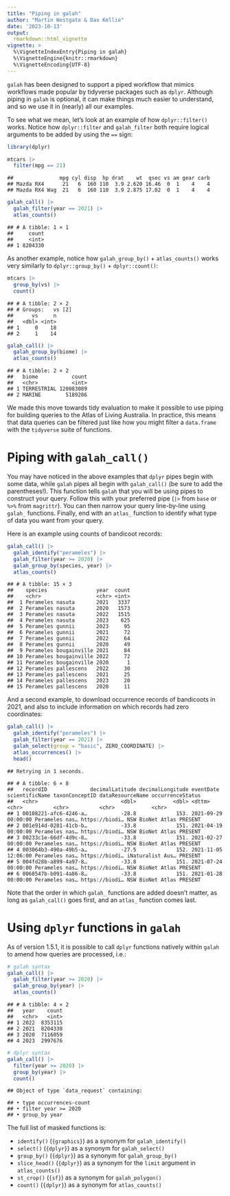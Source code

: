 ```yaml
---
title: "Piping in galah"
author: "Martin Westgate & Dax Kellie"
date: '2023-10-13'
output:
  rmarkdown::html_vignette
vignette: >
  %\VignetteIndexEntry{Piping in galah}
  %\VignetteEngine{knitr::rmarkdown}
  %\VignetteEncoding{UTF-8}
---
```


`galah` has been designed to support a piped workflow that mimics 
workflows made popular by tidyverse packages such as `dplyr`. Although piping in
`galah` is optional, it can make things much easier to understand, and so we use
it in (nearly) all our examples.

To see what we mean, let's look at an example of how `dplyr::filter()` works. 
Notice how `dplyr::filter` and `galah_filter` both require logical arguments to 
be added by using the `==` sign:


```r
library(dplyr)

mtcars |> 
  filter(mpg == 21)
```

```
##               mpg cyl disp  hp drat    wt  qsec vs am gear carb
## Mazda RX4      21   6  160 110  3.9 2.620 16.46  0  1    4    4
## Mazda RX4 Wag  21   6  160 110  3.9 2.875 17.02  0  1    4    4
```

```r
galah_call() |>
  galah_filter(year == 2021) |>
  atlas_counts()
```

```
## # A tibble: 1 × 1
##     count
##     <int>
## 1 8204330
```

As another example, notice how `galah_group_by()` + `atlas_counts()` works very 
similarly to `dplyr::group_by()` + `dplyr::count()`:


```r
mtcars |>
  group_by(vs) |> 
  count()
```

```
## # A tibble: 2 × 2
## # Groups:   vs [2]
##      vs     n
##   <dbl> <int>
## 1     0    18
## 2     1    14
```

```r
galah_call() |>
  galah_group_by(biome) |>
  atlas_counts()
```

```
## # A tibble: 2 × 2
##   biome           count
##   <chr>           <int>
## 1 TERRESTRIAL 120083089
## 2 MARINE        5189286
```

We made this move towards tidy evaluation to make it possible to use 
piping for building queries to the Atlas of Living Australia. In practice, this 
means that data queries can be filtered just like how you might 
filter a `data.frame` with the `tidyverse` suite of functions. 

# Piping with `galah_call()`
You may have noticed in the above examples that `dplyr` pipes begin with some 
data, while `galah` pipes all begin with `galah_call()` (be sure to add the 
parentheses!). This function tells `galah` that you will be using 
pipes to construct your query. Follow this with your preferred pipe (`|>` from 
`base` or `%>%` from `magrittr`). You can then narrow your query line-by-line 
using `galah_` functions. Finally, end with an `atlas_` function to identify 
what type of data you want from your query.  
  
Here is an example using counts of bandicoot records:


```r
galah_call() |>
  galah_identify("perameles") |>
  galah_filter(year >= 2020) |>
  galah_group_by(species, year) |>
  atlas_counts()
```

```
## # A tibble: 15 × 3
##    species                year  count
##    <chr>                  <chr> <int>
##  1 Perameles nasuta       2021   3337
##  2 Perameles nasuta       2020   1573
##  3 Perameles nasuta       2022   1515
##  4 Perameles nasuta       2023    625
##  5 Perameles gunnii       2023     95
##  6 Perameles gunnii       2021     72
##  7 Perameles gunnii       2022     64
##  8 Perameles gunnii       2020     49
##  9 Perameles bougainville 2021     84
## 10 Perameles bougainville 2022     72
## 11 Perameles bougainville 2020      1
## 12 Perameles pallescens   2022     30
## 13 Perameles pallescens   2021     25
## 14 Perameles pallescens   2023     20
## 15 Perameles pallescens   2020     11
```

And a second example, to download occurrence records of bandicoots 
in 2021, and also to include information on which records had zero coordinates:


```r
galah_call() |>
  galah_identify("perameles") |>
  galah_filter(year == 2021) |>
  galah_select(group = "basic", ZERO_COORDINATE) |>
  atlas_occurrences() |>
  head()
```

```
## Retrying in 1 seconds.
```

```
## # A tibble: 6 × 8
##   recordID              decimalLatitude decimalLongitude eventDate           scientificName taxonConceptID dataResourceName occurrenceStatus
##   <chr>                           <dbl>            <dbl> <dttm>              <chr>          <chr>          <chr>            <chr>           
## 1 00108221-afc6-4246-a…           -28.8             153. 2021-09-29 00:00:00 Perameles nas… https://biodi… NSW BioNet Atlas PRESENT         
## 2 001e914d-0281-41cb-b…           -33.8             151. 2021-04-19 00:00:00 Perameles nas… https://biodi… NSW BioNet Atlas PRESENT         
## 3 00233c1e-66df-4d9c-8…           -33.8             151. 2021-02-27 00:00:00 Perameles nas… https://biodi… NSW BioNet Atlas PRESENT         
## 4 003064b3-490a-49b5-a…           -27.5             152. 2021-11-05 12:06:00 Perameles nas… https://biodi… iNaturalist Aus… PRESENT         
## 5 004fd28b-a899-4a97-8…           -33.8             151. 2021-07-24 00:00:00 Perameles nas… https://biodi… NSW BioNet Atlas PRESENT         
## 6 0068547b-b091-4a86-8…           -33.8             151. 2021-01-28 00:00:00 Perameles nas… https://biodi… NSW BioNet Atlas PRESENT
```

Note that the order in which `galah_` functions are added doesn't matter, as long
as `galah_call()` goes first, and an `atlas_` function comes last.

# Using `dplyr` functions in `galah`
As of version 1.5.1, it is possible to call `dplyr` functions natively within 
`galah` to amend how queries are processed, i.e.:


```r
# galah syntax
galah_call() |>
  galah_filter(year >= 2020) |>
  galah_group_by(year) |>
  atlas_counts()
```

```
## # A tibble: 4 × 2
##   year    count
##   <chr>   <int>
## 1 2022  8353115
## 2 2021  8204330
## 3 2020  7116059
## 4 2023  2997676
```

```r
# dplyr syntax
galah_call() |>
  filter(year >= 2020) |>
  group_by(year) |>
  count()
```

```
## Object of type `data_request` containing:
```

```
## • type occurrences-count
## • filter year >= 2020
## • group_by year
```
The full list of masked functions is: 

* `identify()` (`{graphics}`) as a synonym for `galah_identify()`
* `select()` (`{dplyr}`) as a synonym for `galah_select()`
* `group_by()` (`{dplyr}`) as a synonym for `galah_group_by()`
* `slice_head()` (`{dplyr}`) as a synonym for the `limit` argument in `atlas_counts()`
* `st_crop()` (`{sf}`) as a synonym for `galah_polygon()`
* `count()` (`{dplyr}`) as a synonym for `atlas_counts()`
